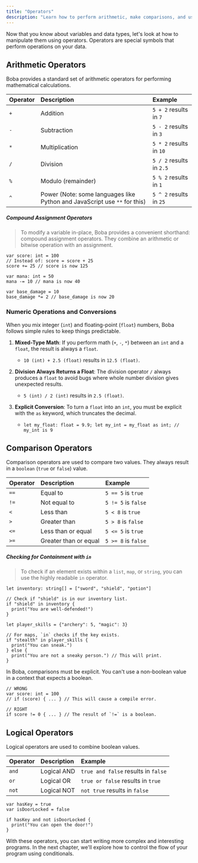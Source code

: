```yaml
---
title: "Operators"
description: "Learn how to perform arithmetic, make comparisons, and use logical operators in Boba."
---
```


Now that you know about variables and data types, let's look at how to manipulate them using operators. Operators are special symbols that perform operations on your data.

## Arithmetic Operators

Boba provides a standard set of arithmetic operators for performing mathematical calculations.

| Operator | Description      | Example                |
| :------- | :--------------- | :--------------------- |
| `+`      | Addition         | `5 + 2` results in `7`   |
| `-`      | Subtraction      | `5 - 2` results in `3`   |
| `*`      | Multiplication   | `5 * 2` results in `10`  |
| `/`      | Division         | `5 / 2` results in `2.5` |
| `%`      | Modulo (remainder) | `5 % 2` results in `1`   |
| `^`      | Power (Note: some languages like Python and JavaScript use `**` for this) | `5 ^ 2` results in `25`  |

##### Compound Assignment Operators

> To modify a variable in-place, Boba provides a convenient shorthand: compound assignment operators. They combine an arithmetic or bitwise operation with an assignment.

```boba
var score: int = 100
// Instead of: score = score + 25
score += 25 // score is now 125

var mana: int = 50
mana -= 10 // mana is now 40

var base_damage = 10
base_damage *= 2 // base_damage is now 20
```

### Numeric Operations and Conversions

When you mix integer (`int`) and floating-point (`float`) numbers, Boba follows simple rules to keep things predictable.

1.  **Mixed-Type Math**: If you perform math (`+`, `-`, `*`) between an `int` and a `float`, the result is always a `float`.
    -   `10 (int) + 2.5 (float)` results in `12.5 (float)`.

2.  **Division Always Returns a Float**: The division operator `/` always produces a `float` to avoid bugs where whole number division gives unexpected results.
    -   `5 (int) / 2 (int)` results in `2.5 (float)`.

3.  **Explicit Conversion**: To turn a `float` into an `int`, you must be explicit with the `as` keyword, which truncates the decimal.
    -   `let my_float: float = 9.9; let my_int = my_float as int; // my_int is 9`

## Comparison Operators

Comparison operators are used to compare two values. They always result in a `boolean` (`true` or `false`) value.

| Operator | Description          | Example               |
| :------- | :------------------- | :-------------------- |
| `==`     | Equal to             | `5 == 5` is `true`    |
| `!=`     | Not equal to         | `5 != 5` is `false`   |
| `<`      | Less than            | `5 < 8` is `true`     |
| `>`      | Greater than         | `5 > 8` is `false`    |
| `<=`     | Less than or equal   | `5 <= 5` is `true`    |
| `>=`     | Greater than or equal| `5 >= 8` is `false`   |

##### Checking for Containment with `in`

> To check if an element exists within a `list`, `map`, or `string`, you can use the highly readable `in` operator.

```boba
let inventory: string[] = ["sword", "shield", "potion"]

// Check if "shield" is in our inventory list.
if "shield" in inventory {
  print("You are well-defended!")
}

let player_skills = {"archery": 5, "magic": 3}

// For maps, `in` checks if the key exists.
if "stealth" in player_skills {
  print("You can sneak.")
} else {
  print("You are not a sneaky person.") // This will print.
}
```

In Boba, comparisons must be explicit. You can't use a non-boolean value in a context that expects a boolean.

```boba
// WRONG
var score: int = 100
// if (score) { ... } // This will cause a compile error.

// RIGHT
if score != 0 { ... } // The result of `!=` is a boolean.
```

## Logical Operators

Logical operators are used to combine boolean values.

| Operator | Description | Example                               |
| :------- | :---------- | :------------------------------------ |
| `and`    | Logical AND | `true and false` results in `false` |
| `or`     | Logical OR  | `true or false` results in `true`   |
| `not`    | Logical NOT | `not true` results in `false`       |

```boba
var hasKey = true
var isDoorLocked = false

if hasKey and not isDoorLocked {
  print("You can open the door!")
}
```

With these operators, you can start writing more complex and interesting programs. In the next chapter, we'll explore how to control the flow of your program using conditionals.
